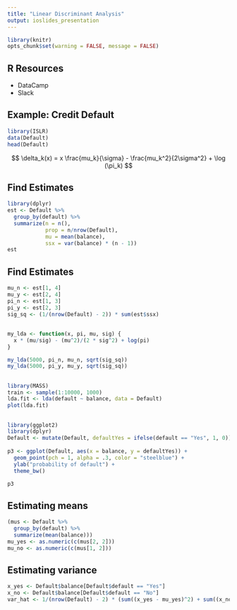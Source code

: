 ```yaml
---
title: "Linear Discriminant Analysis"
output: ioslides_presentation
---
```


```r
library(knitr)
opts_chunk$set(warning = FALSE, message = FALSE)
```


## R Resources

- DataCamp
- Slack


## Example: Credit Default

```r
library(ISLR)
data(Default)
head(Default)
```

$$
\delta_k(x) = x \frac{mu_k}{\sigma} - \frac{mu_k^2}{2\sigma^2} + \log (\pi_k)
$$

## Find Estimates

```r
library(dplyr)
est <- Default %>%
  group_by(default) %>%
  summarize(n = n(),
            prop = n/nrow(Default),
            mu = mean(balance),
            ssx = var(balance) * (n - 1))
est
```

## Find Estimates

```r
mu_n <- est[1, 4]
mu_y <- est[2, 4]
pi_n <- est[1, 3]
pi_y <- est[2, 3]
sig_sq <- (1/(nrow(Default) - 2)) * sum(est$ssx)
```

##

```r
my_lda <- function(x, pi, mu, sig) {
  x * (mu/sig) - (mu^2)/(2 * sig^2) + log(pi)
}

my_lda(5000, pi_n, mu_n, sqrt(sig_sq))
my_lda(5000, pi_y, mu_y, sqrt(sig_sq))
```

##

```r
library(MASS)
train <- sample(1:10000, 1000)
lda.fit <- lda(default ~ balance, data = Default)
plot(lda.fit)
```






##

```r
library(ggplot2)
library(dplyr)
Default <- mutate(Default, defaultYes = ifelse(default == "Yes", 1, 0))
  
p3 <- ggplot(Default, aes(x = balance, y = defaultYes)) +
  geom_point(pch = 1, alpha = .3, color = "steelblue") + 
  ylab("probability of default") + 
  theme_bw()

p3
```


## Estimating means

```r
(mus <- Default %>%
  group_by(default) %>%
  summarize(mean(balance)))
mu_yes <- as.numeric(c(mus[2, 2]))
mu_no <- as.numeric(c(mus[1, 2]))
```


## Estimating variance

```r
x_yes <- Default$balance[Default$default == "Yes"]
x_no <- Default$balance[Default$default == "No"]
var_hat <- 1/(nrow(Default) - 2) * (sum((x_yes - mu_yes)^2) + sum((x_no - mu_no)^2))
```



